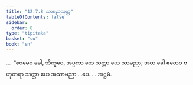 ```yaml
---
title: "12.7.8 သာမညသုတ္တ"
tableOfContents: false
sidebar:
  order: 8
type: "tipitaka"
basket: "su"
book: "sn"
---
```



<DynamicBreadcrumb />

<Division number="1138" book="sn" e="ch" v="18" p="449">

<Paragraph number="2450" book="sn">
…  “ဧဝမေဝ ခေါ, ဘိက္ခဝေ, အပ္ပကာ တေ သတ္တာ ယေ သာမညာ; အထ ခေါ ဧတေဝ ဗဟုတရာ သတ္တာ ယေ အသာမညာ …ပေ… .

</Paragraph>
</Division>

<Paragraph number="2451" type="center" book="sn">
အဋ္ဌမံ.
</Paragraph>
